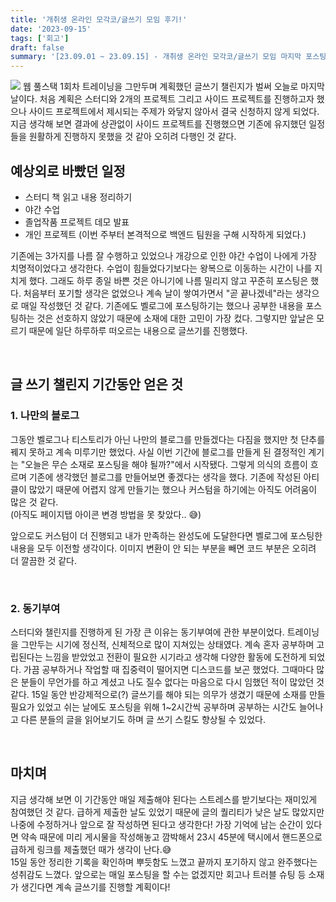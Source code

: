 ```yaml
---
title: '개취생 온라인 모각코/글쓰기 모임 후기!'
date: '2023-09-15'
tags: ['회고']
draft: false
summary: '[23.09.01 ~ 23.09.15] - 개취생 온라인 모각코/글쓰기 모임 마지막 포스팅'
---
```


![](https://velog.velcdn.com/images/mintmin0320/post/32993ff6-8b5f-4820-a62a-5458b79c091b/image.png)
웹 풀스택 1회차 트레이닝을 그만두며 계획했던 글쓰기 챌린지가 벌써 오늘로 마지막 날이다. 처음 계획은 스터디와 2개의 프로젝트 그리고 사이드 프로젝트를 진행하고자 했으나 사이드 프로젝트에서 제시되는 주제가 와닿지 않아서 결국 신청하지 않게 되었다. 지금 생각해 보면 결과에 상관없이 사이드 프로젝트를 진행했으면 기존에 유지했던 일정들을 원활하게 진행하지 못했을 것 같아 오히려 다행인 것 같다. 

## 예상외로 바빴던 일정
- 스터디 책 읽고 내용 정리하기
- 야간 수업
- 졸업작품 프로젝트 데모 발표
- 개인 프로젝트 (이번 주부터 본격적으로 백엔드 팀원을 구해 시작하게 되었다.)

기존에는 3가지를 나름 잘 수행하고 있었으나 개강으로 인한 야간 수업이 나에게 가장 치명적이었다고 생각한다. 수업이 힘들었다기보다는 왕복으로 이동하는 시간이 나를 지치게 했다.
그래도 하루 종일 바쁜 것은 아니기에 나름 밀리지 않고 꾸준히 포스팅은 했다. 처음부터 포기할 생각은 없었으나 계속 날이 쌓여가면서 "곧 끝나겠네"라는 생각으로 매일 작성했던 것 같다.
기존에도 벨로그에 포스팅하기는 했으나 공부한 내용을 포스팅하는 것은 선호하지 않았기 때문에 소재에 대한 고민이 가장 컸다. 그렇지만 앞날은 모르기 때문에 일단 하루하루 떠오르는 내용으로 글쓰기를 진행했다.

<br/>

## 글 쓰기 챌린지 기간동안 얻은 것
### 1. 나만의 블로그 <br/>
그동안 벨로그나 티스토리가 아닌 나만의 블로그를 만들겠다는 다짐을 했지만 첫 단추를 꿰지 못하고 계속 미루기만 했었다. 사실 이번 기간에 블로그를 만들게 된 결정적인 계기는 "오늘은 무슨 소재로 포스팅을 해야 될까?"에서 시작됐다. 그렇게 의식의 흐름이 흐르며 기존에 생각했던 블로그를 만들어보면 좋겠다는 생각을 했다. 기존에 작성된 아티클이 많았기 때문에 어렵지 않게 만들기는 했으나 커스텀을 하기에는 아직도 어려움이 많은 것 같다.<br/>
(아직도 페이지탭 아이콘 변경 방법을 못 찾았다.. 😅)

앞으로도 커스텀이 더 진행되고 내가 만족하는 완성도에 도달한다면 벨로그에 포스팅한 내용을 모두 이전할 생각이다. 이미지 변환이 안 되는 부분을 빼면 코드 부분은 오히려 더 깔끔한 것 같다. 

<br/>

### 2. 동기부여
스터디와 챌린지를 진행하게 된 가장 큰 이유는 동기부여에 관한 부분이었다. 트레이닝을 그만두는 시기에 정신적, 신체적으로 많이 지쳐있는 상태였다. 계속 혼자 공부하며 고립된다는 느낌을 받았었고 전환이 필요한 시기라고 생각해 다양한 활동에 도전하게 되었다. 가끔 공부하거나 작업할 때 집중력이 떨어지면 디스코드를 보곤 했었다. 그때마다 많은 분들이 무언가를 하고 계셨고 나도 질수 없다는 마음으로 다시 임했던 적이 많았던 것 같다. 
15일 동안 반강제적으로(?) 글쓰기를 해야 되는 의무가 생겼기 때문에 소재를 만들 필요가 있었고 쉬는 날에도 포스팅을 위해 1~2시간씩 공부하며 공부하는 시간도 늘어나고 다른 분들의 글을 읽어보기도 하며 글 쓰기 스킬도 향상될 수 있었다.

<br/>

## 마치며
지금 생각해 보면 이 기간동안 매일 제출해야 된다는 스트레스를 받기보다는 재미있게 참여했던 것 같다. 급하게 제출한 날도 있었기 때문에 글의 퀄리티가 낮은 날도 많았지만 나중에 수정하거나 앞으로 잘 작성하면 된다고 생각한다! 가장 기억에 남는 순간이 있다면 약속 때문에 미리 게시물을 작성해놓고 깜박해서 23시 45분에 택시에서 핸드폰으로 급하게 링크를 제출했던 때가 생각이 난다.😅 <br/>
15일 동안 정리한 기록을 확인하며 뿌듯함도 느꼈고 끝까지 포기하지 않고 완주했다는 성취감도 느꼈다. 앞으로는 매일 포스팅을 할 수는 없겠지만 회고나 트러블 슈팅 등 소재가 생긴다면 계속 글쓰기를 진행할 계획이다! 
